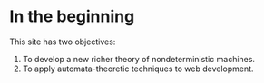 # In the beginning

This site has two objectives:
1. To develop a new richer theory of nondeterministic machines.
1. To apply automata-theoretic techniques to web development.


